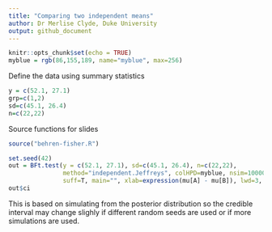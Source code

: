 ```yaml
---
title: "Comparing two independent means"
author: Dr Merlise Clyde, Duke University
output: github_document
---
```


```r
knitr::opts_chunk$set(echo = TRUE)
myblue = rgb(86,155,189, name="myblue", max=256)
```

Define the data using summary statistics
```r
y = c(52.1, 27.1)
grp=c(1,2)
sd=c(45.1, 26.4) 
n=c(22,22)
```

Source functions for slides
```r
source("behren-fisher.R")
```

```r
set.seed(42)
out = BFt.test(y = c(52.1, 27.1), sd=c(45.1, 26.4), n=c(22,22), 
               method="independent.Jeffreys", colHPD=myblue, nsim=100000,
               suff=T, main="", xlab=expression(mu[A] - mu[B]), lwd=3, plot=T)
out$ci
```

This is based on simulating from the posterior distribution so the credible interval may change slighly if different random seeds are used or if more simulations are used.